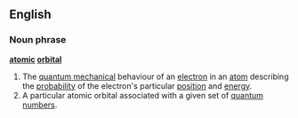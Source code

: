 ==English==
===Noun phrase===
{{wikipedia}}
'''[[atomic]] [[orbital]]'''
#The [[quantum mechanics|quantum mechanical]] behaviour of an [[electron]] in an [[atom]] describing the [[probability]] of the electron's particular [[position]] and [[energy]].
#A particular atomic orbital associated with a given set of [[quantum number]]s.